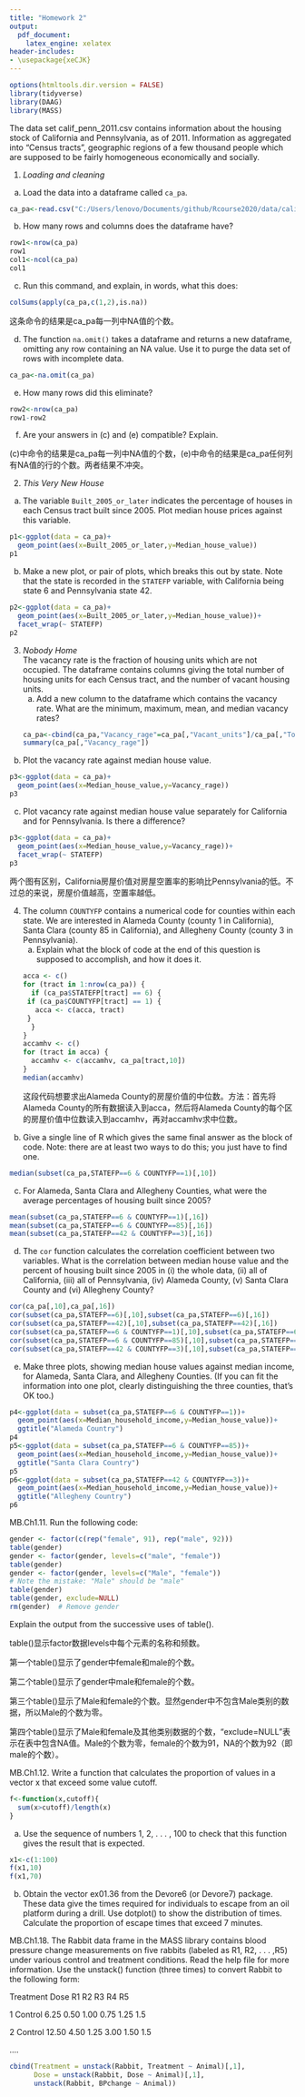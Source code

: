 ```yaml
---
title: "Homework 2"
output: 
  pdf_document: 
    latex_engine: xelatex
header-includes:
- \usepackage{xeCJK}
---
```

```r
options(htmltools.dir.version = FALSE)
library(tidyverse)
library(DAAG)
library(MASS)
```

The data set calif_penn_2011.csv contains information about the housing stock of California and Pennsylvania, as of 2011.  Information as aggregated into "Census tracts", geographic regions of a few thousand people which are supposed to be fairly homogeneous economically and socially.

1. _Loading and cleaning_
a. Load the data into a dataframe called `ca_pa`.
```r
ca_pa<-read.csv("C:/Users/lenovo/Documents/github/Rcourse2020/data/calif_penn_2011.csv")
```

b. How many rows and columns does the dataframe have?
```r
row1<-nrow(ca_pa)
row1
col1<-ncol(ca_pa)
col1
```

c. Run this command, and explain, in words, what this does:
```r
colSums(apply(ca_pa,c(1,2),is.na))
```
这条命令的结果是ca_pa每一列中NA值的个数。

d. The function `na.omit()` takes a dataframe and returns a new dataframe, omitting any row containing an NA value.  Use it to purge the data set of rows with incomplete data.
```r
ca_pa<-na.omit(ca_pa)
```

e. How many rows did this eliminate?
```r
row2<-nrow(ca_pa)
row1-row2
```

f. Are your answers in (c) and (e) compatible? Explain.

(c)中命令的结果是ca_pa每一列中NA值的个数，(e)中命令的结果是ca_pa任何列有NA值的行的个数。两者结果不冲突。

2. _This Very New House_  
a. The variable `Built_2005_or_later` indicates the percentage of houses in each Census tract built since 2005. Plot median house prices against this variable.
```r
p1<-ggplot(data = ca_pa)+
  geom_point(aes(x=Built_2005_or_later,y=Median_house_value))
p1
```
    
b. Make a new plot, or pair of plots, which breaks this out by state. Note that the state is recorded in the `STATEFP` variable, with California being state 6 and Pennsylvania state 42.
```r
p2<-ggplot(data = ca_pa)+
  geom_point(aes(x=Built_2005_or_later,y=Median_house_value))+
  facet_wrap(~ STATEFP)
p2
```

3. _Nobody Home_  
The vacancy rate is the fraction of housing units which are not occupied.  The dataframe contains columns giving the total number of housing units for each Census tract, and the number of vacant housing units.  
    a. Add a new column to the dataframe which contains the vacancy rate.  What are the minimum, maximum, mean, and median vacancy rates?
```r
ca_pa<-cbind(ca_pa,"Vacancy_rage"=ca_pa[,"Vacant_units"]/ca_pa[,"Total_units"])
summary(ca_pa[,"Vacancy_rage"])
```
    
b. Plot the vacancy rate against median house value.
```r
p3<-ggplot(data = ca_pa)+
  geom_point(aes(x=Median_house_value,y=Vacancy_rage))
p3
```
    
c. Plot vacancy rate against median house value separately for California and for Pennsylvania.  Is there a difference?
```r
p3<-ggplot(data = ca_pa)+
  geom_point(aes(x=Median_house_value,y=Vacancy_rage))+
  facet_wrap(~ STATEFP)
p3
```
两个图有区别，California房屋价值对房屋空置率的影响比Pennsylvania的低。不过总的来说，房屋价值越高，空置率越低。
    
4. The column `COUNTYFP` contains a numerical code for counties within each state.  We are interested in Alameda County (county 1 in California), Santa Clara (county 85 in California), and Allegheny County (county 3 in Pennsylvania).
    a. Explain what the block of code at the end of this question is supposed to accomplish, and how it does it.
```r
acca <- c()
for (tract in 1:nrow(ca_pa)) {
  if (ca_pa$STATEFP[tract] == 6) {
    if (ca_pa$COUNTYFP[tract] == 1) {
      acca <- c(acca, tract)
    }
  }
}
accamhv <- c()
for (tract in acca) {
  accamhv <- c(accamhv, ca_pa[tract,10])
}
median(accamhv)
```
这段代码想要求出Alameda County的房屋价值的中位数。方法：首先将Alameda County的所有数据读入到acca，然后将Alameda County的每个区的房屋价值中位数读入到accamhv，再对accamhv求中位数。
    
b. Give a single line of R which gives the same final answer as the block of code.  Note: there are at least two ways to do this; you just have to find one.
```r
median(subset(ca_pa,STATEFP==6 & COUNTYFP==1)[,10])
```
    
c. For Alameda, Santa Clara and Allegheny Counties, what were the average percentages of housing built since 2005?
```r
mean(subset(ca_pa,STATEFP==6 & COUNTYFP==1)[,16])
mean(subset(ca_pa,STATEFP==6 & COUNTYFP==85)[,16])
mean(subset(ca_pa,STATEFP==42 & COUNTYFP==3)[,16])
```
    
d. The `cor` function calculates the correlation coefficient between two variables.  What is the correlation between median house value and the percent of housing built since 2005 in (i) the whole data, (ii) all of California, (iii) all of Pennsylvania, (iv) Alameda County, (v) Santa Clara County and (vi) Allegheny County?
```r
cor(ca_pa[,10],ca_pa[,16])
cor(subset(ca_pa,STATEFP==6)[,10],subset(ca_pa,STATEFP==6)[,16])
cor(subset(ca_pa,STATEFP==42)[,10],subset(ca_pa,STATEFP==42)[,16])
cor(subset(ca_pa,STATEFP==6 & COUNTYFP==1)[,10],subset(ca_pa,STATEFP==6 & COUNTYFP==1)[,16])
cor(subset(ca_pa,STATEFP==6 & COUNTYFP==85)[,10],subset(ca_pa,STATEFP==6 & COUNTYFP==85)[,16])
cor(subset(ca_pa,STATEFP==42 & COUNTYFP==3)[,10],subset(ca_pa,STATEFP==42 & COUNTYFP==3)[,16])
```
    
e. Make three plots, showing median house values against median income, for Alameda, Santa Clara, and Allegheny Counties.  (If you can fit the information into one plot, clearly distinguishing the three counties, that's OK too.)
```r
p4<-ggplot(data = subset(ca_pa,STATEFP==6 & COUNTYFP==1))+
  geom_point(aes(x=Median_household_income,y=Median_house_value))+
  ggtitle("Alameda Country")
p4
p5<-ggplot(data = subset(ca_pa,STATEFP==6 & COUNTYFP==85))+
  geom_point(aes(x=Median_household_income,y=Median_house_value))+
  ggtitle("Santa Clara Country")
p5
p6<-ggplot(data = subset(ca_pa,STATEFP==42 & COUNTYFP==3))+
  geom_point(aes(x=Median_household_income,y=Median_house_value))+
  ggtitle("Allegheny Country")
p6
```


MB.Ch1.11. Run the following code:
```r
gender <- factor(c(rep("female", 91), rep("male", 92)))
table(gender)
gender <- factor(gender, levels=c("male", "female"))
table(gender)
gender <- factor(gender, levels=c("Male", "female"))
# Note the mistake: "Male" should be "male"
table(gender)
table(gender, exclude=NULL)
rm(gender)  # Remove gender
```
Explain the output from the successive uses of table().

table()显示factor数据levels中每个元素的名称和频数。

第一个table()显示了gender中female和male的个数。

第二个table()显示了gender中male和female的个数。

第三个table()显示了Male和female的个数。显然gender中不包含Male类别的数据，所以Male的个数为零。

第四个table()显示了Male和female及其他类别数据的个数，"exclude=NULL"表示在表中包含NA值。Male的个数为零，female的个数为91，NA的个数为92（即male的个数）。

MB.Ch1.12. Write a function that calculates the proportion of values in a vector x that exceed some value cutoff.

```r
f<-function(x,cutoff){
  sum(x>cutoff)/length(x)
}
```

(a) Use the sequence of numbers 1, 2, . . . , 100 to check that this function gives the result that is expected.
```r
x1<-c(1:100)
f(x1,10)
f(x1,70)
```

(b) Obtain the vector ex01.36 from the Devore6 (or Devore7) package. These data give the times required for individuals to escape from an oil platform during a drill. Use dotplot() to show the distribution of times. Calculate the proportion of escape times that exceed 7 minutes.

MB.Ch1.18. The Rabbit data frame in the MASS library contains blood pressure change measurements on five rabbits (labeled as R1, R2, . . . ,R5) under various control and treatment conditions. Read the help file for more information. Use the unstack() function (three times) to convert Rabbit to the following form:

Treatment Dose   R1   R2   R3   R4   R5 

1 Control 6.25  0.50 1.00 0.75 1.25 1.5 

2 Control 12.50 4.50 1.25 3.00 1.50 1.5 

....
```r
cbind(Treatment = unstack(Rabbit, Treatment ~ Animal)[,1],
      Dose = unstack(Rabbit, Dose ~ Animal)[,1],
      unstack(Rabbit, BPchange ~ Animal))
```

